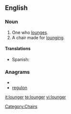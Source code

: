 ==English==

===Noun===
{{en-noun}}

# One who [[lounge]]s.
# A chair made for [[lounge|lounging]].

====Translations====
{{trans-top|chair}}
* Spanish: {{t-|es|tumbona|f}}
{{trans-mid}}
{{trans-bottom}}

===Anagrams===
* {{alphagram|eglnoru}}
* [[regulon#English|regulon]]

[[Category:Chairs]]

[[it:lounger]]
[[te:lounger]]
[[vi:lounger]]